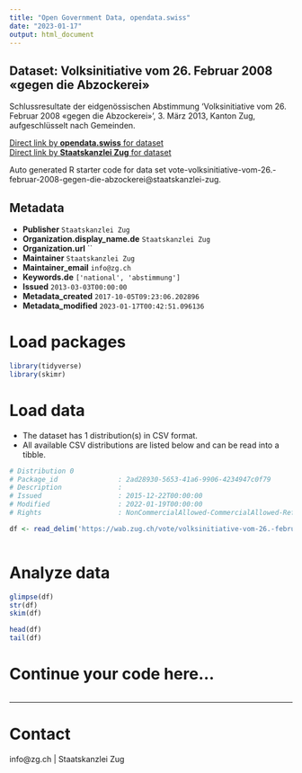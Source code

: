 ```yaml
---
title: "Open Government Data, opendata.swiss"
date: "2023-01-17"
output: html_document
---
```


## Dataset: Volksinitiative vom 26. Februar 2008 «gegen die Abzockerei»

Schlussresultate der eidgenössischen Abstimmung 'Volksinitiative vom 26. Februar 2008 «gegen die Abzockerei»', 3. März 2013, Kanton Zug, aufgeschlüsselt nach Gemeinden.

[Direct link by **opendata.swiss** for dataset](https://opendata.swiss/de/dataset/volksinitiative-vom-26-februar-2008-gegen-die-abzockerei1)<br>
[Direct link by **Staatskanzlei Zug** for dataset](https://wab.zug.ch/vote/volksinitiative-vom-26.-februar-2008-gegen-die-abzockerei/data)

Auto generated R starter code for data set vote-volksinitiative-vom-26.-februar-2008-gegen-die-abzockerei@staatskanzlei-zug.

## Metadata

- **Publisher** `Staatskanzlei Zug`
- **Organization.display_name.de** `Staatskanzlei Zug`
- **Organization.url** ``
- **Maintainer** `Staatskanzlei Zug`
- **Maintainer_email** `info@zg.ch`
- **Keywords.de** `['national', 'abstimmung']`
- **Issued** `2013-03-03T00:00:00`
- **Metadata_created** `2017-10-05T09:23:06.202896`
- **Metadata_modified** `2023-01-17T00:42:51.096136`


# Load packages

```r

library(tidyverse)
library(skimr)

```

# Load data

-   The dataset has 1 distribution(s) in CSV format.
-   All available CSV distributions are listed below and can be read into a tibble.

```r

# Distribution 0
# Package_id               : 2ad28930-5653-41a6-9906-4234947c0f79
# Description              : 
# Issued                   : 2015-12-22T00:00:00
# Modified                 : 2022-01-19T00:00:00
# Rights                   : NonCommercialAllowed-CommercialAllowed-ReferenceRequired

df <- read_delim('https://wab.zug.ch/vote/volksinitiative-vom-26.-februar-2008-gegen-die-abzockerei/data-csv')



```

# Analyze data

```r

glimpse(df)
str(df)
skim(df)

head(df)
tail(df)

```

# Continue your code here...

```r

```

------------------------------------------------------------------------

# Contact

info@zg.ch | Staatskanzlei Zug
